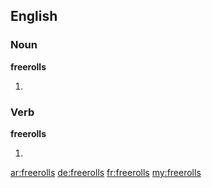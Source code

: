 ==English==

===Noun===
'''freerolls'''

# {{plural of|freeroll}}

===Verb===
'''freerolls'''

# {{en-third-person singular of|freeroll}}

[[ar:freerolls]]
[[de:freerolls]]
[[fr:freerolls]]
[[my:freerolls]]